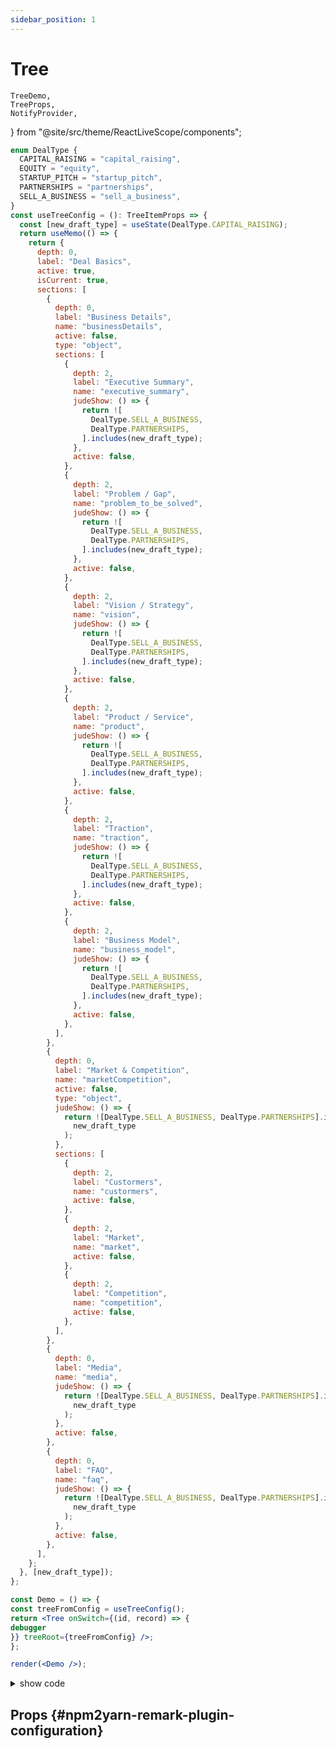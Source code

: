 ```yaml
---
sidebar_position: 1
---
```


# Tree

	TreeDemo,
	TreeProps,
	NotifyProvider,
} from "@site/src/theme/ReactLiveScope/components";

<NotifyProvider>
 <Tabs
  defaultValue="Demo"
  values={[
    {label: 'Demo', value: 'Demo'},
    {label: 'PlayGround', value: 'PlayGround'},
  ]}>
  <TabItem value="PlayGround">

```jsx live noInline
enum DealType {
  CAPITAL_RAISING = "capital_raising",
  EQUITY = "equity",
  STARTUP_PITCH = "startup_pitch",
  PARTNERSHIPS = "partnerships",
  SELL_A_BUSINESS = "sell_a_business",
}
const useTreeConfig = (): TreeItemProps => {
  const [new_draft_type] = useState(DealType.CAPITAL_RAISING);
  return useMemo(() => {
    return {
      depth: 0,
      label: "Deal Basics",
      active: true,
      isCurrent: true,
      sections: [
        {
          depth: 0,
          label: "Business Details",
          name: "businessDetails",
          active: false,
          type: "object",
          sections: [
            {
              depth: 2,
              label: "Executive Summary",
              name: "executive_summary",
              judeShow: () => {
                return ![
                  DealType.SELL_A_BUSINESS,
                  DealType.PARTNERSHIPS,
                ].includes(new_draft_type);
              },
              active: false,
            },
            {
              depth: 2,
              label: "Problem / Gap",
              name: "problem_to_be_solved",
              judeShow: () => {
                return ![
                  DealType.SELL_A_BUSINESS,
                  DealType.PARTNERSHIPS,
                ].includes(new_draft_type);
              },
              active: false,
            },
            {
              depth: 2,
              label: "Vision / Strategy",
              name: "vision",
              judeShow: () => {
                return ![
                  DealType.SELL_A_BUSINESS,
                  DealType.PARTNERSHIPS,
                ].includes(new_draft_type);
              },
              active: false,
            },
            {
              depth: 2,
              label: "Product / Service",
              name: "product",
              judeShow: () => {
                return ![
                  DealType.SELL_A_BUSINESS,
                  DealType.PARTNERSHIPS,
                ].includes(new_draft_type);
              },
              active: false,
            },
            {
              depth: 2,
              label: "Traction",
              name: "traction",
              judeShow: () => {
                return ![
                  DealType.SELL_A_BUSINESS,
                  DealType.PARTNERSHIPS,
                ].includes(new_draft_type);
              },
              active: false,
            },
            {
              depth: 2,
              label: "Business Model",
              name: "business_model",
              judeShow: () => {
                return ![
                  DealType.SELL_A_BUSINESS,
                  DealType.PARTNERSHIPS,
                ].includes(new_draft_type);
              },
              active: false,
            },
          ],
        },
        {
          depth: 0,
          label: "Market & Competition",
          name: "marketCompetition",
          active: false,
          type: "object",
          judeShow: () => {
            return ![DealType.SELL_A_BUSINESS, DealType.PARTNERSHIPS].includes(
              new_draft_type
            );
          },
          sections: [
            {
              depth: 2,
              label: "Custormers",
              name: "custormers",
              active: false,
            },
            {
              depth: 2,
              label: "Market",
              name: "market",
              active: false,
            },
            {
              depth: 2,
              label: "Competition",
              name: "competition",
              active: false,
            },
          ],
        },
        {
          depth: 0,
          label: "Media",
          name: "media",
          judeShow: () => {
            return ![DealType.SELL_A_BUSINESS, DealType.PARTNERSHIPS].includes(
              new_draft_type
            );
          },
          active: false,
        },
        {
          depth: 0,
          label: "FAQ",
          name: "faq",
          judeShow: () => {
            return ![DealType.SELL_A_BUSINESS, DealType.PARTNERSHIPS].includes(
              new_draft_type
            );
          },
          active: false,
        },
      ],
    };
  }, [new_draft_type]);
};

const Demo = () => {
const treeFromConfig = useTreeConfig();
return <Tree onSwitch={(id, record) => {
debugger
}} treeRoot={treeFromConfig} />;
};

render(<Demo />);

```

</TabItem>
<TabItem value="Demo">

<BrowserWindow>
	<TreeDemo />
</BrowserWindow>

</TabItem>
</Tabs>
</NotifyProvider>

<details>
  <summary>show code</summary>
<Tabs>
<TabItem value="componennt">

```tsx {5,8,12,41-61} showLineNumbers
import { TreeItemProps, Tree } from "mui-eazy";
import { useMemo, useState } from "react";

//code----------------------
enum DealType {
	CAPITAL_RAISING = "capital_raising",
	EQUITY = "equity",
	STARTUP_PITCH = "startup_pitch",
	PARTNERSHIPS = "partnerships",
	SELL_A_BUSINESS = "sell_a_business",
}
const useTreeConfig = (): TreeItemProps => {
	const [new_draft_type] = useState(DealType.CAPITAL_RAISING);
	return useMemo(() => {
		return {
			depth: 0,
			label: "Deal Basics",
			active: true,
			isCurrent: true,
			sections: [
				{
					depth: 0,
					label: "Business Details",
					name: "businessDetails",
					active: false,
					type: "object",
					sections: [
						{
							depth: 2,
							label: "Executive Summary",
							name: "executive_summary",
							judeShow: () => {
								return ![
									DealType.SELL_A_BUSINESS,
									DealType.PARTNERSHIPS,
								].includes(new_draft_type);
							},
							active: false,
						},
						{
							depth: 2,
							label: "Problem / Gap",
							name: "problem_to_be_solved",
							judeShow: () => {
								return ![
									DealType.SELL_A_BUSINESS,
									DealType.PARTNERSHIPS,
								].includes(new_draft_type);
							},
							active: false,
						},
						{
							depth: 2,
							label: "Vision / Strategy",
							name: "vision",
							judeShow: () => {
								return ![
									DealType.SELL_A_BUSINESS,
									DealType.PARTNERSHIPS,
								].includes(new_draft_type);
							},
							active: false,
						},
						{
							depth: 2,
							label: "Product / Service",
							name: "product",
							judeShow: () => {
								return ![
									DealType.SELL_A_BUSINESS,
									DealType.PARTNERSHIPS,
								].includes(new_draft_type);
							},
							active: false,
						},
						{
							depth: 2,
							label: "Traction",
							name: "traction",
							judeShow: () => {
								return ![
									DealType.SELL_A_BUSINESS,
									DealType.PARTNERSHIPS,
								].includes(new_draft_type);
							},
							active: false,
						},
						{
							depth: 2,
							label: "Business Model",
							name: "business_model",
							judeShow: () => {
								return ![
									DealType.SELL_A_BUSINESS,
									DealType.PARTNERSHIPS,
								].includes(new_draft_type);
							},
							active: false,
						},
					],
				},
				{
					depth: 0,
					label: "Market & Competition",
					name: "marketCompetition",
					active: false,
					type: "object",
					judeShow: () => {
						return ![
							DealType.SELL_A_BUSINESS,
							DealType.PARTNERSHIPS,
						].includes(new_draft_type);
					},
					sections: [
						{
							depth: 2,
							label: "Custormers",
							name: "custormers",
							active: false,
						},
						{
							depth: 2,
							label: "Market",
							name: "market",
							active: false,
						},
						{
							depth: 2,
							label: "Competition",
							name: "competition",
							active: false,
						},
					],
				},
				{
					depth: 0,
					label: "Media",
					name: "media",
					judeShow: () => {
						return ![
							DealType.SELL_A_BUSINESS,
							DealType.PARTNERSHIPS,
						].includes(new_draft_type);
					},
					active: false,
				},
				{
					depth: 0,
					label: "FAQ",
					name: "faq",
					judeShow: () => {
						return ![
							DealType.SELL_A_BUSINESS,
							DealType.PARTNERSHIPS,
						].includes(new_draft_type);
					},
					active: false,
				},
			],
		};
	}, [new_draft_type]);
};

const Demo = () => {
	const treeFromConfig = useTreeConfig();
	return (
		<Tree
			onSwitch={(id, record) => {
				debugger;
			}}
			treeRoot={treeFromConfig}
		/>
	);
};
```

</TabItem>
<TabItem value="data">

```tsx {61-68} showLineNumbers
export const imgeList = [
	"https://qiniu.moderate.run/img/20220831081227.png",
	"https://qiniu.moderate.run/img/QQ20230420-204615%402x.png",
	"https://qiniu.moderate.run/img/QQ20230420-205004%402x.png",
	"https://qiniu.moderate.run/img/20220831081227.png",
	"https://qiniu.moderate.run/img/QQ20230420-204615%402x.png",
	"https://qiniu.moderate.run/img/QQ20230420-205004%402x.png",
	"https://qiniu.moderate.run/img/20220831081227.png",
	"https://qiniu.moderate.run/img/QQ20230420-204615%402x.png",
	"https://qiniu.moderate.run/img/QQ20230420-205004%402x.png",
];
```

</TabItem>
</Tabs>

</details>

## Props {#npm2yarn-remark-plugin-configuration}

<TreeProps />
